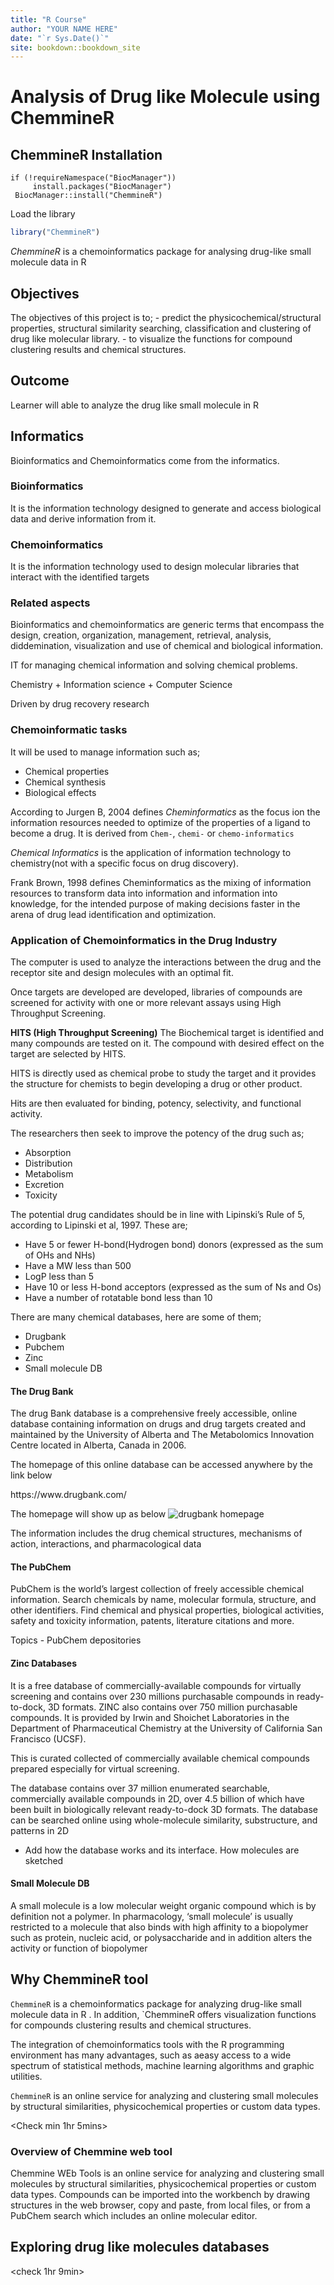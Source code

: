 ```yaml
--- 
title: "R Course"
author: "YOUR NAME HERE"
date: "`r Sys.Date()`"
site: bookdown::bookdown_site
---
```

# Analysis of Drug like Molecule using ChemmineR

## ChemmineR Installation

```
if (!requireNamespace("BiocManager"))
     install.packages("BiocManager")
 BiocManager::install("ChemmineR")
```

Load the library
```r
library("ChemmineR")
```

*ChemmineR* is a chemoinformatics package for analysing drug-like small molecule data in R

## Objectives
The objectives of this project is to;
- predict the physicochemical/structural properties, structural similarity searching, classification and clustering of drug like molecular library.
- to visualize the functions for compound clustering results and chemical structures. 

## Outcome
Learner will able to analyze the drug like small molecule in R

## Informatics
Bioinformatics and Chemoinformatics come from the informatics. 

### Bioinformatics 
It is the information technology designed to generate and access biological data and derive information from it. 

### Chemoinformatics 
It is the information technology used to design molecular libraries that interact with the identified targets 

### Related aspects 
Bioinformatics and chemoinformatics are generic terms that encompass the design, creation, organization, management, retrieval, analysis, diddemination, visualization and use of chemical and biological information. 

IT for managing chemical information and solving chemical problems. 

Chemistry + Information science + Computer Science

Driven by drug recovery research

### Chemoinformatic tasks 
It will be used to manage information such as;

- Chemical properties
- Chemical synthesis
- Biological effects 

According to Jurgen B, 2004 defines *Cheminformatics* as the focus ion the information resources needed to optimize of the properties of a ligand to become a drug. It is derived from `Chem-`, `chemi-` or `chemo-informatics`

*Chemical Informatics* is the application of information technology to chemistry(not with a specific focus on drug discovery). 

Frank Brown, 1998 defines Cheminformatics as the mixing of information resources to transform data into information and information into knowledge, for the intended purpose of making decisions faster in the arena of drug lead identification and optimization. 

### Application of Chemoinformatics in the Drug Industry
The computer is used to analyze the interactions between the drug and the receptor site and design molecules with an optimal fit. 

Once targets are developed are developed, libraries of compounds are screened for activity with one or more relevant assays using High Throughput Screening. 

**HITS (High Throughput Screening)**
The Biochemical target is identified and many compounds are tested on it. The compound with desired effect on the target are selected by HITS. 

HITS is directly used as chemical probe to study the target and it provides the structure for chemists to begin developing a drug or other product. 

Hits are then evaluated for binding, potency, selectivity, and functional activity. 

The researchers then seek to improve the potency of the drug such as;

- Absorption 
- Distribution
- Metabolism
- Excretion
- Toxicity

The potential drug candidates should be in line with Lipinski's Rule of 5, according to Lipinski et al, 1997. These are;

- Have 5 or fewer H-bond(Hydrogen bond) donors (expressed as the sum of OHs and NHs)
- Have a MW less than 500
- LogP less than 5
- Have 10 or less H-bond acceptors (expressed as the sum of Ns and Os)
- Have a number of rotatable bond less than 10


There are many chemical databases, here are some of them;

- Drugbank
- Pubchem
- Zinc
- Small molecule DB

#### The Drug Bank
The drug Bank database is a comprehensive freely accessible, online database containing information on drugs and drug targets created and maintained by the University of Alberta and The Metabolomics Innovation Centre located in Alberta, Canada in 2006. 

The homepage of this online database can be accessed anywhere by the link below 

https://www.drugbank.com/

The homepage will show up as below
![drugbank homepage](images/screenshots/drugBank/homepage.png)

The information includes the drug chemical structures, mechanisms of action, interactions, and pharmacological data 

#### The PubChem
PubChem is the world's largest collection of freely accessible chemical information. Search chemicals by name, molecular formula, structure, and other identifiers. Find chemical and physical properties, biological activities, safety and toxicity information, patents, literature citations and more. 

Topics 
  - PubChem depositories

#### Zinc Databases
It is a free database of commercially-available compounds for virtually screening and contains over 230 millions purchasable compounds in ready-to-dock, 3D formats. ZINC also contains over 750 million purchasable compounds. It is provided by Irwin and Shoichet Laboratories in the Department of Pharmaceutical Chemistry at the University of California San Francisco (UCSF). 

This is curated collected of commercially available chemical compounds prepared especially for virtual screening. 

The database contains over 37 million enumerated searchable, commercially available compounds in 2D, over 4.5 billion of which have been built in biologically relevant ready-to-dock 3D formats. The database can be searched online using whole-molecule similarity, substructure, and patterns in 2D

- Add how the database works and its interface. How molecules are sketched

#### Small Molecule DB
 A small molecule is a low molecular weight organic compound which is by definition not a polymer. In pharmacology, 'small molecule' is usually restricted to a molecule that also binds with high affinity to a biopolymer such as protein, nucleic acid, or polysaccharide and in addition alters the activity or function of biopolymer


## Why ChemmineR tool 
`ChemmineR` is a chemoinformatics package for analyzing drug-like small molecule data in R . In addition, `ChemmineR    offers visualization functions for compounds clustering results and chemical structures. 

The integration of chemoinformatics tools with the R programming environment has many advantages, such as aeasy access to a wide spectrum of statistical methods, machine learning algorithms and graphic utilities. 

`ChemmineR` is an online service for analyzing and clustering small molecules by structural similarities, physicochemical properties or custom data types. 

<Check min 1hr 5mins>

### Overview of Chemmine web tool
<add the web interface> 


Chemmine WEb Tools is an online service for analyzing and clustering small molecules by structural similarities, physicochemical properties or custom data types. Compounds can be imported into the workbench by drawing structures in the web browser, copy and paste, from local files, or from a PubChem search which includes an online molecular editor. 


## Exploring drug like molecules databases

<check 1hr 9min> 

